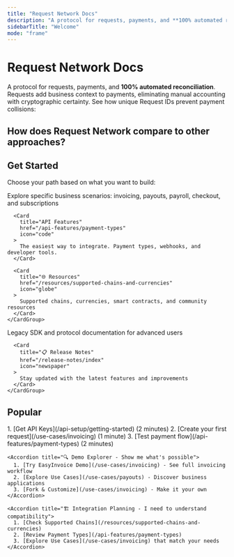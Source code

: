 ```yaml
---
title: "Request Network Docs"
description: "A protocol for requests, payments, and **100% automated reconciliation**. Requests add business context to payments, eliminating manual accounting with cryptographic certainty."
sidebarTitle: "Welcome"
mode: "frame"
---
```



<div style={{ padding: '2rem 2rem 0', maxWidth: '1400px', margin: '0 auto' }}>
  <div style={{ marginBottom: '2rem' }}>
    <h1 className="text-zinc-950 dark:text-white" style={{ fontSize: '2.5rem', fontWeight: 'bold', marginBottom: '1rem' }}>Request Network Docs</h1>
    <p style={{ fontSize: '1.125rem', color: 'var(--text-secondary)', lineHeight: '1.75' }}>
      A protocol for requests, payments, and <strong className="text-zinc-950 dark:text-white">100% automated reconciliation</strong>. Requests add business context to payments, eliminating manual accounting with cryptographic certainty. See how unique Request IDs prevent payment collisions:
    </p>
  </div>

  <div style={{ marginBottom: '3rem' }}>
    <IntegratedDemo />
  </div>

  <h2 className="text-zinc-950 dark:text-white" style={{ fontSize: '1.75rem', fontWeight: 'bold', marginTop: '2rem', marginBottom: '1.5rem' }}>
    How does Request Network compare to other approaches?
  </h2>

  <div style={{ marginBottom: '4rem' }}>
    <ComparisonTable />
  </div>
  </div>

<div style={{ padding: '0 2rem', maxWidth: '1400px', margin: '0 auto' }}>
  <h2 className="text-zinc-950 dark:text-white" style={{ fontSize: '2rem', fontWeight: 'bold', marginTop: '3rem', marginBottom: '2rem' }}>Get Started</h2>
  
  <p style={{ fontSize: '1rem', color: 'var(--text-secondary)', marginBottom: '2rem' }}>
    Choose your path based on what you want to build:
  </p>  <div style={{ marginBottom: '0.5rem' }}>
    <CardGroup cols={3}>
      <Card 
        title="Use Cases" 
        href="/use-cases/invoicing"
        icon="briefcase"
      >
        Explore specific business scenarios: invoicing, payouts, payroll, checkout, and subscriptions
      </Card>
      
      <Card 
        title="API Features" 
        href="/api-features/payment-types"
        icon="code"
      >
        The easiest way to integrate. Payment types, webhooks, and developer tools.
      </Card>
      
      <Card 
        title="🌐 Resources" 
        href="/resources/supported-chains-and-currencies"
        icon="globe"
      >
        Supported chains, currencies, smart contracts, and community resources
      </Card>
    </CardGroup>
  </div>

  <div style={{ marginBottom: '3rem' }}>
    <CardGroup cols={2}>
      <Card 
        title="SDK (Legacy)" 
        href="/sdk-legacy/migration-guide"
        icon="clock"
      >
        Legacy SDK and protocol documentation for advanced users
      </Card>
      
      <Card 
        title="📋 Release Notes" 
        href="/release-notes/index"
        icon="newspaper"
      >
        Stay updated with the latest features and improvements
      </Card>
    </CardGroup>
  </div>

  <h2 className="text-zinc-950 dark:text-white" style={{ fontSize: '2rem', fontWeight: 'bold', marginTop: '3rem', marginBottom: '2rem' }}>Popular</h2>

  <AccordionGroup>
    <Accordion title="🏃‍♂️ Quick Start - I want to test the API now">
      1. [Get API Keys](/api-setup/getting-started) (2 minutes)
      2. [Create your first request](/use-cases/invoicing) (1 minute)
      3. [Test payment flow](/api-features/payment-types) (2 minutes)
    </Accordion>
    
    <Accordion title="🔍 Demo Explorer - Show me what's possible">
      1. [Try EasyInvoice Demo](/use-cases/invoicing) - See full invoicing workflow
      2. [Explore Use Cases](/use-cases/payouts) - Discover business applications  
      3. [Fork & Customize](/use-cases/invoicing) - Make it your own
    </Accordion>
    
    <Accordion title="🏗️ Integration Planning - I need to understand compatibility">
      1. [Check Supported Chains](/resources/supported-chains-and-currencies)
      2. [Review Payment Types](/api-features/payment-types)
      3. [Explore Use Cases](/use-cases/invoicing) that match your needs
    </Accordion>
  </AccordionGroup>
</div>
